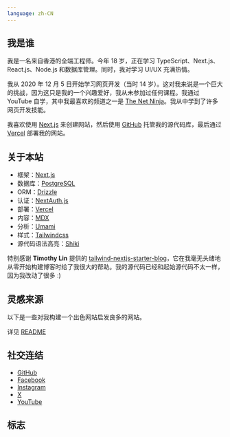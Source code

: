 ```yaml
---
language: zh-CN
---
```


## 我是谁

我是一名来自香港的全端工程师。今年 18 岁，正在学习 TypeScript、Next.js、React.js、Node.js 和数据库管理。同时，我对学习 UI/UX 充满热情。

我从 2020 年 12 月 5 日开始学习网页开发（当时 14 岁）。这对我来说是一个巨大的挑战，因为这只是我的一个兴趣爱好，我从未参加过任何课程。我通过 YouTube 自学，其中我最喜欢的频道之一是 [The Net Ninja](https://www.youtube.com/@NetNinja)。我从中学到了许多网页开发技能。

我喜欢使用 [Next.js](https://nextjs.org/) 来创建网站，然后使用 [GitHub](https://github.com) 托管我的源代码库，最后通过 [Vercel](https://vercel.com) 部署我的网站。

## 关于本站

- 框架：[Next.js](https://nextjs.org/)
- 数据库：[PostgreSQL](https://www.postgresql.org/)
- ORM：[Drizzle](https://orm.drizzle.team/)
- 认证：[NextAuth.js](https://next-auth.js.org/)
- 部署：[Vercel](https://vercel.com)
- 内容：[MDX](https://mdxjs.com/)
- 分析：[Umami](https://github.com/umami-software/umami)
- 样式：[Tailwindcss](https://tailwindcss.com)
- 源代码语法高亮：[Shiki](https://github.com/shikijs/shiki)

特别感谢 **Timothy Lin** 提供的
[tailwind-nextjs-starter-blog](https://github.com/timlrx/tailwind-nextjs-starter-blog)，它在我毫无头绪地从零开始构建博客时给了我很大的帮助。我的源代码已经和起始源代码不太一样，因为我改动了很多 :)

## 灵感来源

以下是一些对我构建一个出色网站启发良多的网站。

详见 [README](https://github.com/tszhong0411/honghong.me?tab=readme-ov-file#%EF%B8%8F-credits)

## 社交连结

- [GitHub](https://github.com/tszhong0411)
- [Facebook](https://www.facebook.com/tszhong0411)
- [Instagram](https://www.instagram.com/tszhong0411)
- [X](https://x.com/tszhong0411)
- [YouTube](https://www.youtube.com/@tszhong0411)

## 标志

<Logo />
